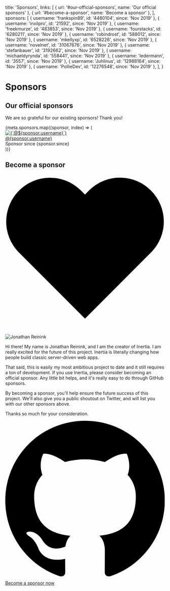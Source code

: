 
  title: 'Sponsors',
  links: [
    { url: '#our-official-sponsors', name: 'Our official sponsors' },
    { url: '#become-a-sponsor', name: 'Become a sponsor' },
  ],
  sponsors: [
    { username: 'frankspin89', id: '4480104', since: 'Nov 2019' },
    { username: 'inxilpro', id: '21592', since: 'Nov 2019' },
    { username: 'freekmurze', id: '483853', since: 'Nov 2019' },
    { username: 'fourstacks', id: '6280211', since: 'Nov 2019' },
    { username: 'robindrost', id: '588012', since: 'Nov 2019' },
    { username: 'mkellyxp', id: '6528226', since: 'Nov 2019' },
    { username: 'novelnet', id: '31067676', since: 'Nov 2019' },
    { username: 'stefanbauer', id: '3192662', since: 'Nov 2019' },
    { username: 'michaeldyrynda', id: '558441', since: 'Nov 2019' },
    { username: 'ledermann', id: '3557', since: 'Nov 2019' },
    { username: 'Juhlinus', id: '12988164', since: 'Nov 2019' },
    { username: 'PollieDev', id: '12276548', since: 'Nov 2019' },
  ],
}

# Sponsors

## Our official sponsors

We are so grateful for our existing sponsors! Thank you!

<div className="mt-8 flex flex-wrap -ml-4">
  {meta.sponsors.map((sponsor, index) => (
    <div className="w-full md:w-1/2 pl-4 pb-4">
      <div className="rounded flex items-center">
        <a href={`https://github.com/${sponsor.username}`}>
          <img
            className="w-16 h-16 rounded shadow"
            alt={`@${sponsor.username}`}
            src={`https://avatars0.githubusercontent.com/u/${sponsor.id}?s=150&amp;v=4`}
          />
        </a>
        <div className="pl-4 leading-none">
          <a href={`https://github.com/${sponsor.username}`} className="text-base font-bold text-gray-700">
            @{sponsor.username}
          </a>
          <div className="mt-2 text-sm text-gray-600">Sponsor since {sponsor.since}</div>
        </div>
      </div>
    </div>
  ))}
</div>

<h2 id="become-a-sponsor" className="mt-16 mb-4 text-2xl font-bold text-gray-700 leading-none flex items-center">
  Become a sponsor
  <svg
    className="ml-2 w-5 h-5 fill-current text-purple-500 flex-shrink-0"
    xmlns="http://www.w3.org/2000/svg"
    viewBox="0 0 20 20"
  >
    <path d="M10 3.22l-.61-.6a5.5 5.5 0 0 0-7.78 7.77L10 18.78l8.39-8.4a5.5 5.5 0 0 0-7.78-7.77l-.61.61z" />
  </svg>
</h2>

<div className="mt-6">
  <img
    className="w-32 h-32 ml-4 mb-4 rounded float-right"
    src="https://pbs.twimg.com/profile_images/885868801232961537/b1F6H4KC_400x400.jpg"
    alt="Jonathan Reinink"
  />
  <p className="pt-0">
    Hi there! My name is Jonathan Reinink, and I am the creator of Inertia. I am really excited for the future of this
    project. Inertia is literally changing how people build classic server-driven web apps.
  </p>
  <p>
    That said, this is easily my most ambitious project to date and it still requires a ton of development. If you use
    Inertia, please consider becoming an official sponsor. Any little bit helps, and it's really easy to do through
    GitHub sponsors.
  </p>
  <p>
    By becoming a sponsor, you'll help ensure the future success of this project. We'll also give you a public shoutout
    on Twitter, and will list you with our other sponsors above.
  </p>
  <p>Thanks so much for your consideration.</p>
  <a
    className="mt-2 px-8 py-3 bg-purple-500 hover:bg-purple-600 rounded-full text-sm font-medium text-white inline-flex items-center"
    href="https://github.com/sponsors/reinink"
  >
    <svg className="fill-current w-5 h-5 mr-2" viewBox="0 0 20 20">
      <title>GitHub</title>
      <path d="M10 0a10 10 0 0 0-3.16 19.49c.5.1.68-.22.68-.48l-.01-1.7c-2.78.6-3.37-1.34-3.37-1.34-.46-1.16-1.11-1.47-1.11-1.47-.9-.62.07-.6.07-.6 1 .07 1.53 1.03 1.53 1.03.9 1.52 2.34 1.08 2.91.83.1-.65.35-1.09.63-1.34-2.22-.25-4.55-1.11-4.55-4.94 0-1.1.39-1.99 1.03-2.69a3.6 3.6 0 0 1 .1-2.64s.84-.27 2.75 1.02a9.58 9.58 0 0 1 5 0c1.91-1.3 2.75-1.02 2.75-1.02.55 1.37.2 2.4.1 2.64.64.7 1.03 1.6 1.03 2.69 0 3.84-2.34 4.68-4.57 4.93.36.31.68.92.68 1.85l-.01 2.75c0 .26.18.58.69.48A10 10 0 0 0 10 0" />
    </svg>
    Become a sponsor now
  </a>
</div>
